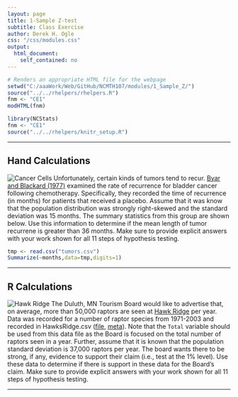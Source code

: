 ```yaml
---
layout: page
title: 1-Sample Z-test
subtitle: Class Exercise
author: Derek H. Ogle
css: "/css/modules.css"
output:
  html_document:
    self_contained: no
---
```


```r
# Renders an appropriate HTML file for the webpage
setwd("C:/aaaWork/Web/GitHub/NCMTH107/modules/1_Sample_Z/")
source("../../rhelpers/rhelpers.R")
fnm <- "CE1"
modHTML(fnm)
```

```r
library(NCStats)
fnm <- "CE1"
source("../../rhelpers/knitr_setup.R")
```

----

## Hand Calculations
<img src="../zimgs/cancer-cells.jpg" alt="Cancer Cells" class="img-right">
Unfortunately, certain kinds of tumors tend to recur.  [Byar and Blackard (1977)]() examined the rate of recurrence for bladder cancer following chemotherapy.  Specifically, they recorded the time of recurrence (in months) for patients that received a placebo.  Assume that it was know that the population distribution was strongly right-skewed and the standard deviation was 15 months.  The summary statistics from this group are shown below.  Use this information to determine if the mean length of tumor recurrene is greater than 36 months.  Make sure to provide explicit answers with your work shown for all 11 steps of hypothesis testing.
```r
tmp <- read.csv("tumors.csv") 
Summarize(~months,data=tmp,digits=1)
```

----

## R Calculations
<img src="../zimgs/hawk-ridge.jpg" alt="Hawk Ridge" class="img-right">
The Duluth, MN Tourism Board would like to advertise that, on average, more than 50,000 raptors are seen at [Hawk Ridge](http://www.hawkridge.org/) per year.  Data was recorded for a number of raptor species from 1971-2003 and recorded in HawksRidge.csv ([file](https://github.com/droglenc/NCData/raw/master/HawksRidge.csv), [meta](https://github.com/droglenc/NCData/blob/master/HawksRidge_meta.txt)).  Note that the `Total` variable should be used from this data file as the Board is focused on the total number of raptors seen in a year.  Further, assume that it is known that the population standard deviation is 37,000 raptors per year.  The board wants there to be strong, if any, evidence to support their claim (i.e., test at the 1% level).  Use these data to determine if there is support in these data for the Board's claim.  Make sure to provide explicit answers with your work shown for all 11 steps of hypothesis testing.

----
